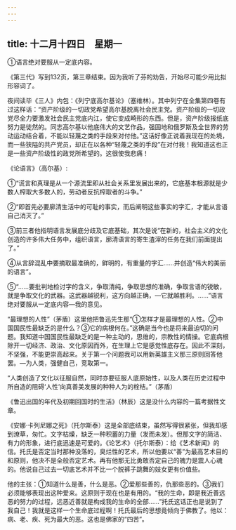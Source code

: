 ```yaml
---
---
---
```

title: 十二月十四日　星期一
---




①语言绝对要服从一定底内容。

《第三代》写到132页，第三章结束。因为我听了芬的劝告，开始尽可能少用比拟形容词了。

夜间读毕《三人》内包：《列宁底高尔基论》（塞维林）。其中列宁在全集第四卷有过这样话：“资产阶级的一切政党希望高尔基脱离社会民主党。资产阶级的一切政党尽全力要激发社会民主党底内江，使它变成畸形的东西。但是，资产阶级报纸底努力是徒然的。同志高尔基以他底伟大的文艺作品，强固地和俄罗斯及全世界的劳动运动结合着，不能以轻蔑之类的手段来对付他。”这话好像正说着我现在的处境，而一些狭隘的共产党员，却正在以各种“轻蔑之类的手段”在对付我！我知道这也正是一些资产阶级性的政党所希望的。这很使我悲痛！

《论语言》（高尔基）:

①“谎言和真理是从一个源流里即从社会关系里发展出来的，它底基本根源就是少数人榨取大多数人的，劳动者反抗榨取者的斗争。”

②“即首先必要廓清生活中的可耻的事实，而后阐明这些事实的字汇，才能从言语自己消灭了。”

③前三者他指明语言发展底分歧及它底基础，其次是说“在新的，社会主义的文化创造的许多伟大任务中，组织语言，廓清语言的寄生渣滓的任务在我们前面提出了。”

④从言辞混乱中要摘取最准确的，鲜明的，有重量的字汇……并创造“伟大的美丽的语言”。

⑤“……要批判地检讨字的含义，争取清纯，争取思想的准确，争取言语的锐敏，就是争取文化的武器。这武器越锐利，这方向越正确，―它就越胜利。……”语言绝对要服从一定底内容―我的意见。

“最理想的人性”（茅盾）这里他把鲁迅先生那“①怎样才是最理想的人性。②中国国民性最缺乏的是什么？③它的病根何在。”这确是当今也是将来最迫切的问题。我知道中国国民性最缺乏的是一种主动的，思维的，宗教性的情操。它底病根除开一切经济、政治、文化原因而外，在生理上它是感觉性底存在。因此不深刻，不坚强，不能更崇高起来。关于第一个问题我可以用新英雄主义那三原则回答他罢。―为人类，强健自己，竞取第一。

“人类创造了文化以征服自然，同时亦要征服人底原始性，以及人类在历史过程中所自造的阻碍‘人性’向真善美发展的种种人为的栓桔。”（茅盾）

《鲁迅出国的年代及初期回国时的生活》（林辰）这是没什么内容的一篇考据性文章。

《安娜·卡列尼娜之死》（托尔斯泰）这是全部底结束，虽然写得很紧张，但我却感到潦草，匆忙。文字枯燥，缺乏一种积蓄的力量（发而未发）。但那文字的简洁、有力的形象，进行底迅速是可爱的。《论艺术》（托尔斯泰）：给《艺术新闻》的信。托氏是否定当时那种没落的，臭烂性的艺术，所以他要以“善”为最高艺术目的和原则，他决不是全般否定艺术。再有他那无比勇敢否定自己的魄力是震人心魂的。他说自己过去一切底艺术并不比一个脱裤子跳舞的妓女更有价值些。

他的主张：①知道什么是善，什么是恶。②爱那些善的，仇那些恶的。③我们必须能够表现出这种爱来。这原则于现在也是有用的。“我的生命，即是我近善远恶的努力的过程，远恶近善就是构成我的生命的全部……”托氏这话正也是说到了我自己！我就是这样一个生命底过程啊！托氏最后的思想竟倾向于佛教了。他以：病、老、疾、死为最大的恶。这也是佛家的“四苦”。